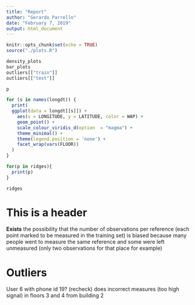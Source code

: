 ```yaml
---
title: "Report"
author: "Gerardo Parrello"
date: "February 7, 2019"
output: html_document
---
```


```r
knitr::opts_chunk$set(echo = TRUE)
source("./plots.R")
```

```r
density_plots
bar_plots
outliers[["train"]]
outliers[["test"]]
```

```r
p
```

```r
for (s in names(longdt)) {
  print(
  ggplot(data = longdt[[s]]) +
    aes(x = LONGITUDE, y = LATITUDE, color = WAP) +
    geom_point() +
    scale_colour_viridis_d(option  = "magma") +
    theme_minimal() +
    theme(legend.position = 'none') +
    facet_wrap(vars(FLOOR))
  )
}
```

```r
for(p in ridges){
  print(p)
}
```

```r
ridges
```

# This is a header

**Exists** the possibility that the number of observations per reference (each point marked to be measured in the training set) is biased because many people went to measure the same reference and some were left unmeasured (only two observations for that place for example)

# Outliers
User 6 with phone id 19? (recheck) does incorrect measures (too high signal) in floors 3 and 4 from building 2